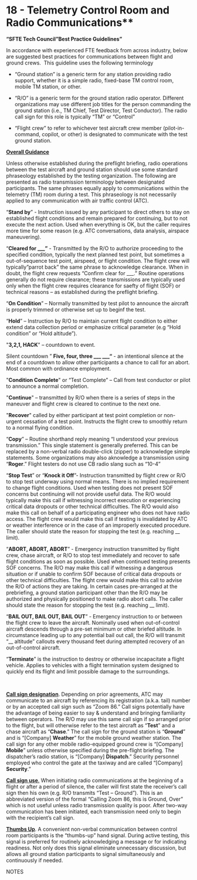 # 18 - Telemetry Control Room and Radio Communications**

**"SFTE Tech Council "Best Practice Guidelines"**

In accordance with experienced FTE feedback from across industry, below are suggested best practices for communications between flight and ground crews.  This guideline uses the following terminology

-   "Ground station" is a generic term for any station providing radio support, whether it is a simple radio, fixed-base TM control room, mobile TM station, or other.

-   "R/O" is a generic term for the ground station radio operator. Different organizations may use different job titles for the person commanding the ground station (i.e., TM Chief, Test Director, Test Conductor). The radio call sign for this role is typically "TM" or "Control"

-   "Flight crew" to refer to whichever test aircraft crew member (pilot-in-command, copilot, or other) is designated to communicate with the test ground station.

**[Overall Guidance]{.underline}**

Unless otherwise established during the preflight briefing, radio operations between the test aircraft and ground station should use some standard phraseology established by the testing organization. The following are presented as radio transmission terminology between designated participants. The same phrases equally apply to communications within the telemetry (TM) room during a test. This phraseology is not necessarily applied to any communication with air traffic control (ATC).

"**Stand by**" - Instruction issued by any participant to direct others to stay on established flight conditions and remain prepared for continuing, but to not execute the next action. Used when everything is OK, but the caller requires more time for some reason (e.g. ATC conversations, data analysis, airspace maneuvering).

"**Cleared for \_\_\_"** - Transmitted by the R/O to authorize proceeding to the specified condition, typically the next planned test point, but sometimes a out-of-sequence test point, airspeed, or flight condition. The flight crew will typically "parrot back" the same phrase to acknowledge clearance. When in doubt, the flight crew requests "Confirm clear for \_\_\_." Routine operations generally do not require clearance; these transmissions are typically used only when the flight crew requires clearance for saefty of flight (SOF) or technical reasons -- as established during the preflight briefing.

"**On Condition**" -- Normally transmitted by test pilot to announce the aircraft is properly trimmed or otherwise set up to beginf the test.

"**Hold**" -- Instruction by R/O to maintain current flight condition to either extend data collection period or emphasize critical parameter (e.g "Hold condition" or "Hold altitude").

\"**3,2,1, HACK**\" -- countdown to event.

Silent countdown " **Five, four, three \_\_\_ \_\_\_"** - an intentional silence at the end of a countdown to allow other participants a chance to call for an abort. Most common with ordinance employment.

\"**Condition Complete**\" or "Test Complete" -- Call from test conductor or pilot to announce a normal completion.

\"**Continue**\" -- transmitted by R/O when there is a series of steps in the maneuver and flight crew is cleared to continue to the next one.  

\"**Recover**\" called by either participant at test point completion or non-urgent cessation of a test point. Instructs the flight crew to smoothly return to a normal flying condition.

"**Copy**" -- Routine shorthand reply meaning "I understood your previous transmission." This single statement is generally preferred. This can be replaced by a non-verbal radio double-click (zipper) to acknowledge simple statements. Some organizations may also aknowledge a transmission using "**Roger**." Flight testers do not use CB radio slang such as "10-4"

"**Stop Test**" or "**Knock it Off**"- Instruction transmitted by flight crew or R/O to stop test underway using normal means. There is no implied requirement to change flight conditions. Used when testing does not present SOF concerns but continuing will not provide useful data. The R/O would typically make this call if witnessing incorrect execution or experiencing critical data dropouts or other technical difficulties. The R/O would also make this call on behalf of a participating engineer who does not have radio access. The flight crew would make this call if testing is invalidated by ATC or weather interference or in the case of an improperly executed procedure. The caller should state the reason for stopping the test (e.g. reaching \_\_ limit).

"**ABORT, ABORT, ABORT**" - Emergency instruction transmitted by flight crew, chase aircraft, or R/O to stop test immediately and recover to safe flight conditions as soon as possible. Used when continued testing presents SOF concerns. The R/O may make this call if witnessing a dangerous situation or if unable to confirm SOF because of critical data dropouts or other technical difficulties. The flight crew would make this call to advise the R/O of actions they are taking. In certain cases pre-arranged at the prebriefing, a ground station participant other than the R/O may be authorized and physically positioned to make radio abort calls. The caller should state the reason for stopping the test (e.g. reaching \_\_ limit).

"**BAIL OUT, BAIL OUT, BAIL OUT**" - Emergency instruction to or between the flight crew to leave the aircraft. Nominally used when out-of-control aircraft descends through a pre-set minimum or other briefed altitude. In circumstance leading up to any potential bail out call, the R/O will transmit "\_\_ altitude" callouts every thousand feet during attempted recovery of an out-of-control aircraft.

"**Terminate**" is the instruction to destroy or otherwise incapacitate a flight vehicle. Applies to vehicles with a flight termination system designed to quickly end its flight and limit possible damage to the surroundings.

**[\
]{.underline}**

**[Call sign designation]{.underline}**. Depending on prior agreements, ATC may communicate to an aircraft by referencing its registration (a.k.a. tail) number or by an accepted call sign such as "Zoom 86." Call signs potentially have the advantage of being easier to say & understand and bringing familiarity between operators. The R/O may use this same call sign if so arranged prior to the flight, but will otherwise refer to the test aircraft as "**Test**" and a chase aircraft as "**Chase**." The call sign for the ground station is "**Ground**" and is "\[Company\] **Weather**" for the mobile ground weather station. The call sign for any other mobile radio-equipped ground crew is "\[Company\] **Mobile**" unless otherwise specified during the pre-flight briefing. The dispatcher's radio station, is "\[Company\] **Dispatch**." Security personnel employed who control the gate at the taxiway and are called "\[Company\] **Security**."

[**Call sign use**.]{.underline} When initiating radio communications at the beginning of a flight or after a period of silence, the caller will first state the receiver's call sign then his own (e.g. R/O transmits "Test -- Ground"). This is an abbreviated version of the formal "Calling Zoom 86, this is Ground, Over" which is not useful unless radio transmission quality is poor. After two-way communication has been initiated, each transmission need only to begin with the recipient's call sign.

**[Thumbs Up]{.underline}**. A convenient non-verbal communication between control room participants is the "thumbs-up" hand signal. During active testing, this signal is preferred for routinely acknowledging a message or for indicating readiness. Not only does this signal eliminate unnecessary discussion, but allows all ground station participants to signal simultaneously and continuously if needed.

NOTES
